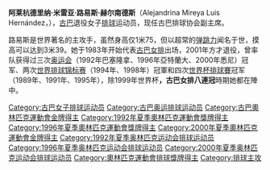 {{MedalTableTop|Replace this image female.svg|150px}}
{{MedalSport | 女子[[排球|排球]]}}
{{MedalCountry | {{CUB}} }}
{{MedalCompetition|[[奧林匹克運動會|奧林匹克運動會]]}}
{{MedalGold| [[1992年夏季奧林匹克運動會|1992年巴塞隆納]]| [[1992年夏季奧林匹克運動會排球比賽|團隊]]}}
{{MedalGold| [[1996年夏季奧林匹克運動會|1996年亞特蘭大]]| [[1996年夏季奧林匹克運動會排球比賽|團隊]]}}
{{MedalGold| [[2000年夏季奧林匹克運動會|2000年悉尼]]| [[2000年夏季奧林匹克運動會排球比賽|團隊]]}}
{{MedalCompetition|[[世界排球錦標賽|世界錦標賽]]}}
{{MedalSilver| [[1986年世界排球錦標賽|1986年捷克斯洛伐克]] | 團隊}} 
{{MedalGold| [[1994年世界排球錦標賽|1994年巴西]] | 團隊}} 
{{MedalGold| [[1998年世界排球錦標賽|1998年日本]] | 團隊}}
{{MedalCompetition|[[世界杯排球赛|世界盃]]}}
{{MedalSilver | [[1985年世界杯排球赛|1985年日本]] |團體}}
{{MedalGold | [[1989年世界杯排球赛|1989年日本]] |團體}}
{{MedalGold | [[1991年世界杯排球赛|1991年日本]] |團體}}
{{MedalGold | [[1995年世界杯排球赛|1995年日本]] |團體}}
{{MedalBottom}}
'''阿莱杭德里纳·米雷亚·路易斯·赫尔南德斯'''（Alejandrina Mireya Luis Hernández，{{bd|1967年|8月25日|catIdx=Luis, Mireya}}），[[古巴|古巴]]退役女子[[排球|排球]]运动员，现任古巴排球协会副主席。

路易斯是世界著名的主攻手，虽然身高仅1米75，但以超常的[[弹跳力|弹跳力]]闻名于世，摸高可以达到3米39。她于1983年开始代表[[古巴女排|古巴女排]]出场，2001年方才退役，曾率队获得过三次[[奥运会|奥运会]]（1992年巴塞隆拿、1996年亞特蘭大、2000年悉尼）冠军、两次[[世界排球锦标赛|世界排球锦标赛]]（1994年、1998年）冠軍和四次[[世界杯排球賽|世界杯排球賽]]冠军（1989年、1991年、1995年），除1999年世界杯'''，古巴女排八連冠'''時期她都在陣中。

{{历届女排世界杯MVP}}
{{历届女排世界杯最佳攻击手}}
{{历届女排世锦赛最佳攻击手}}
{{历届女排世青赛MVP}}
{{DEFAULTSORT:Luis, Mireya}}
[[Category:古巴女子排球运动员|Category:古巴女子排球运动员]]
[[Category:古巴奥运排球运动员|Category:古巴奥运排球运动员]]
[[Category:古巴奧林匹克運動會金牌得主|Category:古巴奧林匹克運動會金牌得主]]
[[Category:1992年夏季奧林匹克運動會獎牌得主|Category:1992年夏季奧林匹克運動會獎牌得主]]
[[Category:1996年夏季奧林匹克運動會獎牌得主|Category:1996年夏季奧林匹克運動會獎牌得主]]
[[Category:2000年夏季奧林匹克運動會金牌得主|Category:2000年夏季奧林匹克運動會金牌得主]]
[[Category:1992年夏季奥林匹克运动会排球运动员|Category:1992年夏季奥林匹克运动会排球运动员]]
[[Category:1996年夏季奥林匹克运动会排球运动员|Category:1996年夏季奥林匹克运动会排球运动员]]
[[Category:2000年夏季奥林匹克运动会排球运动员|Category:2000年夏季奥林匹克运动会排球运动员]]
[[Category:奧林匹克運動會排球獎牌得主|Category:奧林匹克運動會排球獎牌得主]]
[[Category:排球主攻|Category:排球主攻]]